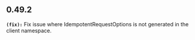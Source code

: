 ## 0.49.2
**`(fix):`** Fix issue where IdempotentRequestOptions is not generated in the client namespace.

